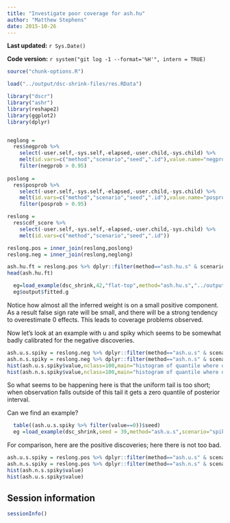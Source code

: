 ```yaml
---
title: "Investigate poor coverage for ash.hu"
author: "Matthew Stephens"
date: 2015-10-26
---
```


**Last updated:** `r Sys.Date()`

**Code version:** `r system("git log -1 --format='%H'", intern = TRUE)`

```r
source("chunk-options.R")
```


```r
load("../output/dsc-shrink-files/res.RData")

library("dscr")
library("ashr")
library(reshape2)
library(ggplot2)
library(dplyr)


neglong = 
  res$negprob %>% 
    select(-user.self,-sys.self,-elapsed,-user.child,-sys.child) %>%
    melt(id.vars=c("method","scenario","seed",".id"),value.name="negprob") %>%
    filter(negprob > 0.95)
 
poslong = 
  res$posprob %>% 
    select(-user.self,-sys.self,-elapsed,-user.child,-sys.child) %>%
    melt(id.vars=c("method","scenario","seed",".id"),value.name="posprob") %>%
    filter(posprob > 0.95)

reslong = 
  res$cdf_score %>% 
    select(-user.self,-sys.self,-elapsed,-user.child,-sys.child) %>%    
    melt(id.vars=c("method","scenario","seed",".id"))

reslong.pos = inner_join(reslong,poslong)
reslong.neg = inner_join(reslong,neglong)

```


```r
ash.hu.ft = reslong.pos %>% dplyr::filter(method=="ash.hu.s" & scenario=="flat-top")
head(ash.hu.ft)
```

```r
  eg=load_example(dsc_shrink,42,"flat-top",method="ash.hu.s","../output/dsc-shrink-files/")
  eg$output$fitted.g
```

Notice how almost all the inferred weight is on a small positive component. As a result false sign rate will be small, and there will be a strong tendency
to overestimate 0 effects. This leads to coverage problems observed.

Now let's look at an example with u and spiky which seems to be somewhat badly calibrated for the negative discoveries. 
```r
ash.u.s.spiky = reslong.neg %>% dplyr::filter(method=="ash.u.s" & scenario=="spiky")
ash.n.s.spiky = reslong.neg %>% dplyr::filter(method=="ash.n.s" & scenario=="spiky")
hist(ash.u.s.spiky$value,nclass=100,main="histogram of quantile where observation falls in its CI; significant negative discoveries")
hist(ash.n.s.spiky$value,nclass=100,main="histogram of quantile where observation falls in its CI; significant negative discoveries")
```

So what seems to be happening here is that the uniform tail is too short; when observation falls outside of this tail it gets a zero quantile of posterior interval.

Can we find an example?
```r
  table((ash.u.s.spiky %>% filter(value==0))$seed)
  eg =load_example(dsc_shrink,seed = 39,method="ash.u.s",scenario="spiky","../output/dsc-shrink-files")
```


For comparison, here are the positive discoveries; here there is not too bad.
```r
ash.u.s.spiky = reslong.pos %>% dplyr::filter(method=="ash.u.s" & scenario=="spiky")
ash.n.s.spiky = reslong.pos %>% dplyr::filter(method=="ash.n.s" & scenario=="spiky")
hist(ash.n.s.spiky$value)
hist(ash.u.s.spiky$value)
```


## Session information

```r
sessionInfo()
```


